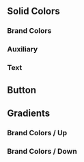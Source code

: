 
<Meta title="Docs/Colors" />

<style>
  {`

h2{
  font-weight: 700;
  font-size: 22px;
  line-height: 40px;
  color: #301F47;
}

h3{
  margin-top:30px;
  font-weight: 700;
  font-size: 16px;
  line-height: 150%;
  color: #301F47;
  margin-bottom:30px;
}


`}
</style>

<div className="colors_Solid">
  <h2>Solid Colors</h2>
  <h3>Brand Colors</h3>
  <ColorPalette className="group_Colors">
    <ColorItem title="red" colors={[theme.color.brandColors.red]} />
    <ColorItem title="purple" colors={[theme.color.brandColors.purple]} />
    <ColorItem title="yellow" colors={[theme.color.brandColors.yellow]} />
    <ColorItem title="dark" colors={[theme.color.brandColors.dark]} />
    <ColorItem title="light" colors={[theme.color.brandColors.light]} />
  </ColorPalette>

<h3>Auxiliary</h3>
<ColorPalette className="group_Colors">
  <ColorItem title="white" colors={[theme.color.auxiliary.white]} />
  <ColorItem
    title="white dark mode"
    colors={[theme.color.auxiliary.whiteDarkMode]}
  />
  <ColorItem title="blue" colors={[theme.color.auxiliary.blue]} />
  <ColorItem title="error" colors={[theme.color.auxiliary.error]} />
  <ColorItem title="accepted" colors={[theme.color.auxiliary.accepted]} />
</ColorPalette>

  <h3>Text</h3>
  <ColorPalette className="group_Colors">
    <ColorItem
      title="Text"
      colors={{
        highContrast: theme.color.contrasts.highContrast,
        mediumContrast: theme.color.contrasts.mediumContrast,
        lowContrast: theme.color.contrasts.lowContrast,
        lowestContrast: theme.color.contrasts.lowestContrast,
        lightContrast:theme.color.contrasts.lightContrast,
      }}
    />
  </ColorPalette>
</div>

<h2>Button</h2>
<ColorPalette className="group_Colors">
  <ColorItem title="primary" colors={[theme.color.button.primary]} />
  <ColorItem title="primary|hover" colors={[theme.color.button.primaryHover]} />
  <ColorItem title="secondary" colors={[theme.color.button.secondary]} />
  <ColorItem
    title="secondary|hover"
    colors={[theme.color.button.secondaryHover]}
  />
  <ColorItem title="disabled" colors={[theme.color.button.disabled]} />
</ColorPalette>

<h2>Gradients</h2>
<h3>Brand Colors / Up</h3>
<ColorPalette className="group_Colors">
  <ColorItem title="red" colors={[theme.color.gradients.up.red]} />
  <ColorItem title="purple" colors={[theme.color.gradients.up.purple]} />
  <ColorItem title="yellow" colors={[theme.color.gradients.up.yellow]} />
  <ColorItem title="light" colors={[theme.color.gradients.up.light]} />
</ColorPalette>
<h3>Brand Colors / Down</h3>
<ColorPalette className="group_Colors">
  <ColorItem title="red" colors={[theme.color.gradients.down.red]} />
  <ColorItem title="purple" colors={[theme.color.gradients.down.purple]} />
  <ColorItem title="yellow" colors={[theme.color.gradients.down.yellow]} />
  <ColorItem title="light" colors={[theme.color.gradients.down.light]} />
</ColorPalette>
